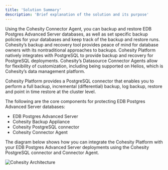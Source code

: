 ```yaml
---
title: 'Solution Summary'
description: 'Brief explanation of the solution and its purpose'
---
```

Using the Cohesity Connector Agent, you can backup and restore EDB Postgres Advanced Server databases, as well as set specific backup policies for your databases and keep track of the backup and restore runs. Cohesity’s backup and recovery tool provides peace of mind for database owners with its nontraditional approaches to backups.  Cohesity Platform natively integrates with PostgreSQL to provide backup and recovery for PostgreSQL deployments. Cohesity’s Datasource Connector Agents allow for flexibility of customization, including being supported on Helios, which is Cohesity’s data management platform.

Cohesity Platform provides a PostgreSQL connector that enables you to perform a full backup, incremental (differential) backup, log backup, restore and point in time restore at the cluster level.

The following are the core components for protecting EDB Postgres Advanced Server databases:

- EDB Postgres Advanced Server
- Cohesity Backup Appliance
- Cohesity PostgreSQL connector
- Cohesity Connector Agent


The diagram below shows how you can integrate the Cohesity Platform with your EDB Postgres Advanced Server deployments using the Cohesity PostgreSQL connector and Connector Agent.

  ![Cohesity Architecture](Images/DatabaseConnectorforPostgreSQL.png)
